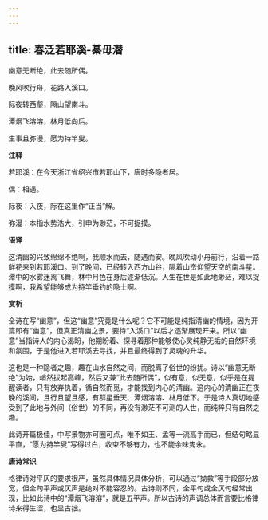 ```yaml
---
---
---
```

title: 春泛若耶溪-綦毋潜
---

幽意无断绝，此去随所偶。

晚风吹行舟，花路入溪口。

际夜转西壑，隔山望南斗。

潭烟飞溶溶，林月低向后。

生事且弥漫，愿为持竿叟。

**注释**

若耶溪：在今天浙江省绍兴市若耶山下，唐时多隐者居。

偶：相遇。

际夜：入夜，际在这里作“正当”解。

弥漫：本指水势浩大，引申为渺茫，不可捉摸。

**语译**

这清幽的兴致绵绵不绝啊，我顺水而去，随遇而安。晚风吹动小舟前行，沿着一路鲜花来到若耶溪口。到了晚间，已经转入西方山谷，隔着山峦仰望天空的南斗星。潭中的水雾迷离飞舞，林中月色在身后逐渐低沉。人生在世是如此地渺茫，难以捉摸啊，我希望能够成为持竿垂钓的隐士啊。

**赏析**

全诗在写“幽意”，但这“幽意”究竟是什么呢？它不可能是纯指清幽的情境，因为开篇即有“幽意”，但真正清幽之景，要待“入溪口”以后才逐渐展现开来。所以“幽意”当指诗人的内心渴盼，他期盼着、探寻着那种能够使心灵纯静无垢的自然环境和氛围，于是他进入若耶溪去寻找，并且最终得到了灵魂的升华。

这也是一种隐者之趣，趣在山水自然之间，而脱离了俗世的纷扰。诗以“幽意无断绝”为始，峭然拔起高峰，然后又兼“此去随所偶”，似有意，似无意，似乎是在提醒读者，只有放弃执着，循自然而觅，才能找到内心的清幽。这内心的清幽正在夜晚的溪间，且行且望且感，有群星垂天、潭烟溶溶、林月低下。于是诗人真切地感受到了此地与外间（俗世）的不同，再没有渺茫不可测的人世，而纯粹只有自然之趣。

此诗开篇极佳，中写景物亦可圈可点，唯不如王、孟等一流高手而已，但结句略显平直，“愿为持竿叟”写得过白，收束不够有力，也不能余味隽永。

**唐诗常识**

格律诗对平仄的要求很严，虽然具体情况具体分析，可以通过“拗救”等手段部分放宽，但全句平声或仄声是绝对不能容忍的。古诗则不同，全平句或全仄句经常出现，比如此诗中的“潭烟飞溶溶”，就是五平声。所以古诗的声调总体而言要比格律诗来得生涩，也显古拙。